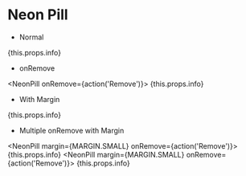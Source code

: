 
# Neon Pill

- Normal

<NeonPill>
    {this.props.info}
</NeonPill>

- onRemove

<NeonPill onRemove={action('Remove')}>
    {this.props.info}
</NeonPill>

- With Margin

<NeonPill
    margin={MARGIN.SMALL}>
    {this.props.info}
</NeonPill>

- Multiple onRemove with Margin

<NeonPill
    margin={MARGIN.SMALL} onRemove={action('Remove')}>
    {this.props.info}
</NeonPill>
<NeonPill
    margin={MARGIN.SMALL} onRemove={action('Remove')}>
    {this.props.info}
</NeonPill>
